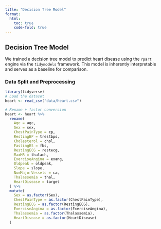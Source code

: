 ```yaml
---
title: "Decision Tree Model"
format:
  html:
    toc: true
    code-fold: true
---
```


## Decision Tree Model

We trained a decision tree model to predict heart disease using the `rpart` engine via the `tidymodels` framework. This model is inherently interpretable and serves as a baseline for comparison.

### Data Split and Preprocessing

```r
library(tidyverse)
# Load the dataset
heart <- read_csv("data/heart.csv")

# Rename + factor conversion
heart <- heart %>%
  rename(
    Age = age,
    Sex = sex,
    ChestPainType = cp,
    RestingBP = trestbps,
    Cholesterol = chol,
    FastingBS = fbs,
    RestingECG = restecg,
    MaxHR = thalach,
    ExerciseAngina = exang,
    Oldpeak = oldpeak,
    Slope = slope,
    NumMajorVessels = ca,
    Thalassemia = thal,
    HeartDisease = target
  ) %>%
  mutate(
    Sex = as.factor(Sex),
    ChestPainType = as.factor(ChestPainType),
    RestingECG = as.factor(RestingECG),
    ExerciseAngina = as.factor(ExerciseAngina),
    Thalassemia = as.factor(Thalassemia),
    HeartDisease = as.factor(HeartDisease)
  )

```



